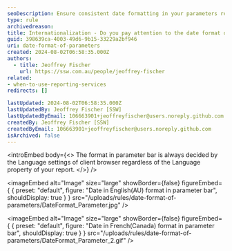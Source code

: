 ```yaml
---
seoDescription: Ensure consistent date formatting in your parameters regardless of browser settings for seamless internationalization.
type: rule
archivedreason:
title: Internationalization - Do you pay attention to the date format of your parameters?
guid: 398639ca-4003-49d6-9b15-33229a2bf946
uri: date-format-of-parameters
created: 2024-08-02T06:58:35.000Z
authors:
  - title: Jeoffrey Fischer
    url: https://ssw.com.au/people/jeoffrey-fischer
related:
- when-to-use-reporting-services
redirects: []

lastUpdated: 2024-08-02T06:58:35.000Z
lastUpdatedBy: Jeoffrey Fischer [SSW]
lastUpdatedByEmail: 106663901+jeoffreyfischer@users.noreply.github.com
createdBy: Jeoffrey Fischer [SSW]
createdByEmail: 106663901+jeoffreyfischer@users.noreply.github.com
isArchived: false
---
```


<introEmbed
  body={<>
The format in parameter bar is always decided by the Language settings of client browser regardless of the Language property of your report.
  </>}
/>

<imageEmbed
  alt="Image"
  size="large"
  showBorder={false}
  figureEmbed={ {
    preset: "default",
    figure: "Date in English(AU) format in parameter bar",
    shouldDisplay: true
  } }
  src="/uploads/rules/date-format-of-parameters/DateFormat_Parameter.jpg"
/>


<imageEmbed
  alt="Image"
  size="large"
  showBorder={false}
  figureEmbed={ {
    preset: "default",
    figure: "Date in French(Canada) format in parameter bar",
    shouldDisplay: true
  } }
  src="/uploads/rules/date-format-of-parameters/DateFormat_Parameter_2.gif"
/>
